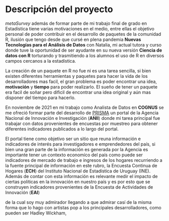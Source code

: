 # Descripción del proyecto {#sec-intro .unnumbered}

*metaSurvey* además de formar parte de mi trabajo final de grado en Estadística tiene varias motivaciones en el medio, entre ellas el objetivo personal de poder contribuir en el desarrollo de paquetes de la comunidad R, ilusión que tengo desde que cursé en plena pandemia **Nuevas Tecnologías para el Análisis de Datos** con Natalia, mi actual tutora y curso donde tuve la oportunidad de ser ayudante en su nueva versión **Ciencia de datos con R** torturando y trasmitiendo a los alumnos el uso de R en diversos campos cercanos a la estadística.

La creación de un paquete en R no fue ni es una tarea sencilla, si bien existen diferentes herramientas y paquetes para hacer la vida de los desarrolladores mas facil, el gran problema es poder encontrar una idea, **motivación** y **tiempo** para poder realizarlo. El sueño de tener un paquete era facil de soñar pero dificil de encontrar una idea original y aún mas disponer del tiempo para hacerlo.

En noviembre de 2021 en mi trabajo como Analista de Datos en **COGNUS** se me ofreció formar parte del desarrollo de [PRISMA](www.prisma.uy) un portal de la Agencia Nacional de Innovación e Investigación (**ANII**) donde mi tarea principal fue trabajar con datos provenientes de encuestas por muestreo para obtener diferentes indicadores publicados a lo largo del portal. 

El portal tiene como objetivo ser un sitio que reuna información e indicadores de interés para investigadores e emprendedores del país, si bien una gran parte de la información es generada por la Agencia es importante tener un contexto economíco del país como puede ser indicadores de mercado de trabajo e ingresos de los hogares recurriendo a la fuente principal de información en este rubro, la Encuesta Continua de Hogares (**ECH**) del Instituto Nacional de Estadística de Uruguay (INE). Además de contar con esta información es relevante medir el impacto de ciertas politicas en la innovación en nuestro país y es por esto que se construyen indicadores provenientes de la Encuesta de Actividades de Innovación (**EAI**)


de la cual soy muy admirador llegando a que admirar casí de la misma forma que lo hago con artistas pop a los principales desarrolladores, como pueden ser Hadley Wickham, 